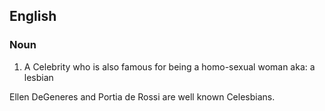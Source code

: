 {{rfv}}
==English==

===Noun===
{{en-noun}}

# A Celebrity who is also famous for being a homo-sexual woman aka: a lesbian

Ellen DeGeneres and Portia de Rossi are well known Celesbians.

{{alternative spelling of|Celesbrian}}